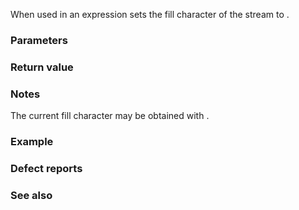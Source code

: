 {{cpp/title|setfill}}
{{cpp/io/manip/navbar}}
{{ddcl|header=iomanip|
template&lt; class CharT &gt;
/*unspecified*/ setfill( CharT c );
}}

When used in an expression {{c|out &lt;&lt; setfill(c)}} sets the fill character of the stream {{c|out}} to {{c|c}}.

===Parameters===
{{par begin}}
{{par|c|new value for the fill character}}
{{par end}}

===Return value===
{{cpp/io/manip/iomanip return value|setfill}}

===Notes===
The current fill character may be obtained with {{lc|std::ostream::fill}}.

===Example===
{{example
|code=
#include &lt;iomanip&gt;
#include &lt;iostream&gt;

int main()
{
    std::cout &lt;&lt; "default fill: [" &lt;&lt; std::setw(10) &lt;&lt; 42 &lt;&lt; "]\n"
              &lt;&lt; "setfill('*'): [" &lt;&lt; std::setfill('*')
                                   &lt;&lt; std::setw(10) &lt;&lt; 42 &lt;&lt; "]\n";
}
|output=
default fill: [        42]
setfill('*'): [********42]
}}

===Defect reports===
{{dr list begin}}
{{dr list item|wg=lwg|dr=183|std=C++98|before={{tt|setbase}} could only be used with&lt;br&gt;streams of type {{lc|std::ostream}}|after=usable with any output&lt;br&gt;character stream}}
{{dr list end}}

===See also===
{{dsc begin}}
{{dsc inc|cpp/io/basic_ios/dsc fill|mem=std::basic_ios}}
{{dsc inc|cpp/io/manip/dsc left}}
{{dsc inc|cpp/io/manip/dsc setw}}
{{dsc end}}

{{langlinks|de|es|fr|it|ja|pt|ru|zh}}